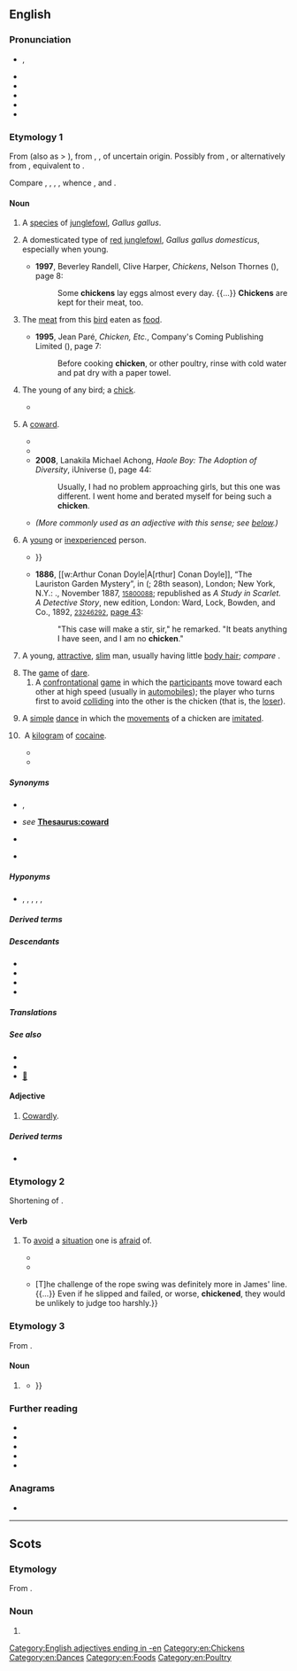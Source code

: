 {{also|Chicken}}
==English==
{{multiple images
|direction=vertical
|image1=Chicken portrait.jpg
|caption1=A chicken
|image2=Ain't nobody here but us chickens (8257964331).jpg
|caption2=A cockerel ''(centre)'' surrounded by hens}}
{{wikispecies|Gallus gallus}}
{{commons|Gallus gallus}}

===Pronunciation===
* {{a|RP|GA}} {{enPR|chĭk'ĭn}}, {{IPA|en|/ˈt͡ʃɪkɪn/}}
* {{audio|en|en-uk-chicken.ogg|Audio (RP)}}
* {{audio|en|en-uk-a chicken.ogg|Audio (RP)}}
* {{audio|en|en-us-chicken.ogg|Audio (GA)}}
* {{rhymes|en|ɪkɪn|ɪkən|s=2}}
* {{hyph|en|chick|en}}

===Etymology 1===
From {{inh|en|enm|chiken}} (also as {{m|enm|chike}} > {{cog|en|chick}}), from {{inh|en|ang|ċicen}}, {{m|ang|ċycen||chicken}}, of uncertain origin. Possibly from {{inh|en|gmw-pro|*kiukīn||chicken}}, or alternatively from {{inh|en|gmw-pro|*kukkīn}}, equivalent to {{af|en|cock|-en|id2=diminutive noun}}. 

Compare {{cog|frr|schückling||chicken}}, {{cog|stq|Sjuuken||chicken}}, {{cog|nl|kuiken||[[chick]], chicken}}, {{cog|nds-de|Küken||chick}}, whence {{cog|de|Küken||chick}}, {{q|elevated, obsolete}} {{cog|de|Küchlein||chick}} and {{cog|non|kjúklingr||chicken}}.

====Noun====
{{en-noun|~}}

#{{lb|en|countable}} {{lb|en|broad}} A [[species]] of [[junglefowl]], ''Gallus gallus''.
# {{lb|en|countable}} {{lb|en|narrow}} A domesticated type of [[red junglefowl]], ''Gallus gallus domesticus'', especially when young.
#* '''1997''', Beverley Randell, Clive Harper, ''Chickens'', Nelson Thornes ({{ISBN|9781869556945}}), page 8:
#*: Some '''chickens''' lay eggs almost every day. {{...}} '''Chickens''' are kept for their meat, too.
# {{lb|en|uncountable}} The [[meat]] from this [[bird]] eaten as [[food]].
#* '''1995''', Jean Paré, ''Chicken, Etc.'', Company's Coming Publishing Limited ({{ISBN|9781895455403}}), page 7:
#*: Before cooking '''chicken''', or other poultry, rinse with cold water and pat dry with a paper towel.
# {{lb|en|archaic}} The young of any bird; a [[chick]].
#* {{quote-book|1=en|year=1934|author=Henry G. Lamond|authorlink=Henry G. Lamond|title=An Aviary on the Plains|publisher=Angus and Robertson|location=Sydney|page=220|passage=There they are – four ugly little '''chickens''', a bit more than half-feathered, and all gaping mouths and bare bellies.}}
# {{lb|en|countable|slang}} A [[coward]].
#* {{RQ:Dickens Martin Chuzzlewit|passage='Why, what a '''chicken''' you are! You are not afraid of being robbed; are you?' said Jonas.|28}}
#* {{quote-book|1=en|year=1926|author=Sir Arthur Conan Doyle|authorlink=Arthur Conan Doyle|title=The Land of Mist|url=http://gutenberg.net.au/ebooks06/0601351h.html|passage=Then he had an inspiration. "There is Roxton," said he. "He's not a '''chicken''', but he is a useful man in a row. I think I could get him."}}
#* '''2008''', Lanakila Michael Achong, ''Haole Boy: The Adoption of Diversity'', iUniverse ({{ISBN|9781440108310}}), page 44:
#*: Usually, I had no problem approaching girls, but this one was different. I went home and berated myself for being such a '''chicken'''.
#* ''(More commonly used as an adjective with this sense; see [[#Adjective|below]].)''
# {{lb|en|countable|slang}} A [[young]] or [[inexperienced]] person.
#* {{quote-book|en|author=Jonathan Swift|chapter=Stella's Birth-day, 1720|title=The Works of D. Jonathan Swift. In Nine Volumes. The Seventh Edition, to which is Prefixed, the Doctor's Life, with Remarks on His Writings, from the Earl of Orrery and Others, not to be Found in any Former Edition of His Works|edition=7th|location=Dublin; Edinburgh|publisher=printed; and [...] reprinted, for G. Hamilton & J. Balfour, & L. Hunter at Edinburgh; and A. Stalker, at Glasgow; and sold by them and other booksellers|year=1752|volume=II (Containing His Poetical Writings)|page=99|pageurl=https://books.google.com/books?id=M7nRAAAAMAAJ&pg=PA99|oclc=642497542|passage=Purſue your trade of ſcandal-picking, <br> Your hints, that ''Stella'' is no '''''chicken''''': <br> Your innuendos, when you tell us, <br> That ''Stella'' loves to talk with fellows; {{...}}}}
#* '''1886''', [[w:Arthur Conan Doyle|A[rthur] Conan Doyle]], “The Lauriston Garden Mystery”, in ''{{w|A Study in Scarlet}}'' ({{w|Beeton's Christmas Annual}}; 28th season), London; New York, N.Y.: {{w|Ward Lock & Co}}., November 1887, <small>{{w|OCLC}} [http://www.worldcat.org/oclc/15800088 15800088]</small>; republished as ''A Study in Scarlet. A Detective Story'', new edition, London: Ward, Lock, Bowden, and Co., 1892, <small>{{w|OCLC}} [http://www.worldcat.org/oclc/23246292 23246292]</small>, [https://archive.org/stream/StudyInScarlet#page/n56/mode/1up/ page 43]:
#*: "This case will make a stir, sir," he remarked. "It beats anything I have seen, and I am no '''chicken'''."
# {{lb|en|countable|Polari}} A young, [[attractive]], [[slim]] man, usually having little [[body hair]]; ''compare'' {{l|en|chickenhawk}}.
# The [[game]] of [[dare#Noun|dare]].
## A [[confrontational]] [[game]] in which the [[participant]]s move toward each other at high speed (usually in [[automobile]]s); the player who turns first to avoid [[collide|colliding]] into the other is the chicken (that is, the [[loser]]).
##: {{ux|en|Don't play '''chicken''' with a freight train; you're guaranteed to lose.}}
# A [[simple]] [[dance]] in which the [[movements]] of a chicken are [[imitated]].
# {{lb|en|slang|US}} A [[kilogram]] of [[cocaine]].
#: {{syn|en|bird|brick}}
#* {{quote-song|en|date=2017-01-03|author={{w|Migos}}|note=Track 3|album={{w|Culture (album)|Culture}}|title=Call Casting|url=https://genius.com/Migos-call-casting-lyrics|passage=Up early in the morning trappin' (Trap-trap)<br/>You can get 'em how you askin' (Ask)<br/>How many '''chickens'''? You can get 'em whichever way<br/>Nigga, trap turned Zaxby's (Zax)}}
#* {{quote-song|en|date=2019-05-20|author=The Norf ft. Rucci, 2Eleven, Ackrite, Nfant, Lil Deuce|title=15 '''Chickens'''|url=https://www.youtube.com/watch?v=PpCZTam0RAs}}

=====Synonyms=====
* {{sense|bird}} {{l|en|biddy}}, {{l|en|chook}} {{qualifier|Australia, NZ}}
* {{sense|coward}} ''see'' '''[[Thesaurus:coward]]'''
* {{sense|young inexperienced person}} {{l|en|spring chicken}}
* {{sense|young, attractive, slim man}} {{l|en|twink}}

=====Hyponyms=====
* {{sense|bird}} {{l|en|cock}}, {{l|en|cockerel}}, {{l|en|rooster}} {{qualifier|male}}, {{l|en|hen}} {{qualifier|female}}, {{l|en|chick}} {{qualifier|young}}, {{l|en|broiler}} {{qualifier|suitable as food}}

=====Derived terms=====
{{rel4|en
|bon bon chicken
|beer-can chicken
|bin chicken
|Bombay chicken
|broiler chicken
|brown stew chicken
|butter chicken
|chicken 65
|chicken à la King
|chicken-and-egg problem
|chickenarian
|chicken bingo
|chicken bit
|chicken breast
|chicken burger
|chicken cannon
|chicken cholera
|chicken colonel
|chicken coop
|chicken cordon bleu
|chicken farmer
|chicken feed
|chicken feet
|chicken fight
|chicken filet
|chicken fillet
|chicken finger
|chickenfurter
|chicken gun
|chickenhawk
|chickenish
|chickenize
|chicken Kiev
|chicken lane
|chicken leg
|chickenless
|chickenlike
|chickenlips
|Chicken Little
|chicken liver
|chicken lollipop
|chickenman
|chicken Marengo
|chicken nugget
|chicken of the woods
|chicken paw
|chicken pest
|chickenpox
|chicken run
|chickenry
|chicken salad air
|chicken salt
|chicken scratch
|chickenshit
|chicken snake
|chicken soup
|chicken strips
|chicken tender
|chicken tractor
|chicken turtle
|chicken Wellington
|chicken wing
|chicken wire
|chickenwort
|chickeny
|chickenyard
|choke the chicken
|Chonqing chicken
|coronation chicken
|firecracker chicken
|General Tso's chicken
|Hamburg chicken
|headless chicken
|hens and chickens
|hot chicken
|hunter's chicken
|lemon chicken
|like a chicken with its head cut off
|like a chicken with the pip
|mountain chicken
|orange chicken
|pharaoh's chicken
|play chicken
|popcorn chicken
|run around like a chicken with its head cut off
|sage chicken
|spring chicken
|water chicken
|Wenchang chicken
|fried chicken
}}

=====Descendants=====
* {{desc|de|Chicken|bor=1}}
* {{desc|ga|sicín|bor=1}}
* {{desc|ja|チキン|tr=chikin|bor=1}}
* {{desc|ko|치킨|bor=1}}

=====Translations=====
{{trans-top|bird}}
{{multitrans|data=
* Abaza: {{t|abq|квтӏу}}
* Abkhaz: {{t|ab|акуты|alt=а-куты}}
* Acehnese: {{tt|ace|manok}}
* Adyghe: {{tt|ady|чэты}}, {{qualifier|Shapsug}} {{tt|ady|кьэт}}
* Afrikaans: {{tt+|af|hoender}}, {{tt+|af|haan|m}}, {{tt+|af|hen|f}}
* Ahom: {{tt|aho|𑜀𑜩}}
* Aklanon: {{t|akl|manok}}
* Alabama: {{tt|akz|akaaka}}
* Albanian: {{tt+|sq|pulë}}
* Ambonese Malay: {{tt|abs|ayam}}
* Amharic: {{tt|am|ዶሮ|sc=Ethi}}
* Arabic: {{tt+|ar|دَجَاجَة|f}}
*: Egyptian Arabic: {{tt|arz|فرخة|f|tr=farḵa|sc=Arab}}
*: Hijazi Arabic: {{tt|acw|دجاجة|f|tr=dujāja|sc=Arab}}
* Armenian: {{qualifier|female}} {{tt+|hy|հավ}}, {{qualifier|male}} {{tt+|hy|աքլոր}}, {{qualifier|young}} {{tt+|hy|ճուտ}}
* Assamese: {{tt|as|কুকুৰা}}
* Assyrian Neo-Aramaic: {{tt|aii|ܟܬܲܝܬܵܐ|tr=ktayta}}
* Asturian: {{tt+|ast|pollu|m}}
* Atayal: {{tt|tay|ngta}}
* Avar: {{tt|av|гӏанкӏу}}
* Aymara: {{tt|ay|chiwchi}}
* Azerbaijani: {{tt+|az|toyuq}}
* Bahnar: {{tt|bdq|iĕr}}
* Balinese: {{tt|ban|ayam}}
* Bashkir: {{tt|ba|тауыҡ}}
* Basque: {{tt+|eu|oilasko}}, {{tt|eu|oilo}}
* Bats: {{t|bbl|ქოთამ}}
* Belarusian: {{tt|be|птушаня́|n}}, {{tt|be|птушанё|n}}, {{tt+|be|ку́рыца|f}}, {{tt|be|кураня́|n}}, {{tt|be|куранё|n}}
* Bengali: {{tt|bn|মুরগি}}, {{tt|bn|মুরগী}}, {{tt|bn|মুর্গি}}, {{tt|bn|মুর্গী}}
* Bezhta: {{t|kap|гуьдаь}}
* Bikol Central: {{tt+|bcl|manok}}
* Borôro: {{tt|bor|kagariga}}
* Bouyei: {{tt|pcc|duezgais}}, {{tt|pcc|gais}}
* Breton: {{tt+|br|yar|f}}, {{tt|br|penn yar|m}}
* Brunei Malay: {{tt|kxd|ayam}}
* Bulgarian: {{tt+|bg|кокошка|f}}, {{tt+|bg|петел|m}} {{qualifier|male}}, {{tt+|bg|пиле|n}} {{qualifier|young}}, {{tt+|bg|ярка|f}} {{qualifier|young, dialectal}}
* Burmese: {{tt+|my|ကြက်|sc=Mymr}}
* Buryat: {{tt|bua|тахяа}}
* Catalan: {{tt+|ca|pollastre|m}}, {{tt+|ca|gallina|f}}, {{tt+|ca|gall|m}}, {{tt+|ca|butza|f}} (encara no té plomes)
* Catawba: {{tt|chc|watka}}
* Cebuano: {{tt|ceb|manok}}
* Central Dusun: {{tt|dtp|manuk}}
* Central Melanau: {{tt|mel|siyau}}
* Chamicuro: {{tt|ccc|polyo}}
* Chechen: {{tt|ce|котам}}
* Cherokee: {{tt|chr|ᏣᏔᎦ}}
* Cheyenne: {{tt|chy|kokėhéaxa}}
* Chichewa: {{tt|ny|nkhuku}}
* Chickasaw: {{tt|cic|akanka'}}
* Chinese:
*: Cantonese: {{tt+|yue|雞}}, {{tt|yue|鷄}}, {{tt+|yue|鸡|tr=gai1}}
*: Dungan: {{tt|dng|җи}}
*: Gan: {{tt|gan|雞}}, {{tt|gan|鷄}}, {{tt|gan|鸡|tr=ji1}}
*: Hakka: {{tt|hak|雞}}, {{tt|hak|鷄}}, {{tt|hak|鸡|tr=gê1}}
*: Jin: {{tt|cjy|雞}}, {{tt|cjy|鷄}}, {{tt|cjy|鸡|tr=ji1}}, {{tt|cjy|雞兒}}, {{tt|cjy|鷄兒}}, {{tt|cjy|鸡儿|tr=ji1 er1}}
*: Mandarin: {{tt+|cmn|雞}}, {{tt+|cmn|鷄}}, {{tt+|cmn|鸡|tr=jī}}
*: Min Bei: {{tt|mnp|雞}}, {{tt|mnp|鷄}}, {{tt|mnp|鸡|tr=gái}}
*: Min Dong: {{tt|cdo|雞}}, {{tt|cdo|鷄}}, {{tt|cdo|鸡|tr=giĕ}}, {{tt|cdo|雞囝}}, {{tt|cdo|鷄囝}}, {{tt|cdo|鸡囝|tr=giĕ-giāng}}
*: Min Nan: {{tt+|nan|雞}}, {{tt|nan|鷄}}, {{tt|nan|鸡|tr=koe, ke, kere}}, {{tt+|nan|雞仔}}, {{tt|nan|鷄仔}}, {{tt|nan|鸡仔|tr=koe-á, ke-á}}
*: Wu: {{tt|wuu|雞}}, {{tt|wuu|鷄}}, {{tt|wuu|鸡|tr=ji}}
*: Xiang: {{tt|hsn|雞}}, {{tt|hsn|鷄}}, {{tt|hsn|鸡|tr=ji1}}
* Chukchi: {{tt|ckt|ярагатԓе|tr=jaragatḷe}}
* Classical Syriac: {{tt|syc|ܬܪܢܓܘܠܬܐ|f|tr=tarnāḡultā|sc=Syrc}}
* Coptic: {{tt|cop|ⲉⲣϫ}}
* Cornish: {{tt|kw|yar|f}}
* Czech: {{tt+|cs|slepice|f}}, {{tt+|cs|kur|m}}, {{tt+|cs|kuře|n}} {{qualifier|young}}
* Danish: {{tt+|da|kylling|c}}, {{tt+|da|høne|c}}
* Daur: {{tt|dta|kakraa}}
* Dhivehi: {{t|dv|ކުކުޅު}}
* Dutch: {{tt+|nl|kip|f}}, {{tt+|nl|hen|f}}, {{tt+|nl|hoen|n}}
* Dzongkha: {{tt|dz|བྱམོ}}
* Elfdalian: {{tt|ovd|yöna|f}}
* Erzya: {{tt|myv|сараз}}
* Esperanto: {{tt+|eo|koko}}
* Estonian: {{tt+|et|kana}}
* Ewe: {{tt|ee|koklo|n}}, {{tt|ee|koklovi|n}} {{qualifier|young}}
* Faroese: {{tt|fo|høsn}}, {{tt|fo|høna|f}}
* Fijian: {{tt|fj|toa}}
* Finnish: {{tt+|fi|kana}} {{qualifier|the species and/or female}}
* French: {{tt+|fr|poulet|m}}
* Friulian: {{tt|fur|poleç|m}}, {{tt|fur|gjaline|f}}
* Galician: {{tt+|gl|galo|f}}, {{tt+|gl|galiña|f}}
* Gamilaraay: {{tt|kld|baawul}}
* Georgian: {{tt|ka|ქათამი|sc=Geor}}
* German: {{tt+|de|Huhn|n}}, {{tt+|de|Hähnchen|n}}, {{tt+|de|Hühnchen|n}}, {{tt+|de|Küchlein|n}}
*: Alemannic German: {{tt|gsw|Hue|f}}
* Greek: {{tt+|el|κοτόπουλο|n}}, {{tt+|el|κότα|f}}
*: Ancient: {{tt|grc|ἀλεκτοριδεύς|m}}
* Greenlandic: {{tt+|kl|marloraaq}}
* Guaraní: {{tt|gn|ryguasu}}, {{tt|gn|kupyju}}
* Gujarati: {{tt|gu|કૂકડો|m}}, {{tt|gu|મરઘો|f}}
* Gurani: {{tt|hac|کەرگ|sc=fa-Arab}}
* Haitian Creole: {{tt|ht|poul}}
* Hausa: {{tt+|ha|kaza}}
* Hebrew: {{tt+|he|תַּרְנְגוֹל|m|tr=tarn'gól}}, {{tt+|he|תרנגולת|f|tr=tarnególet|alt=תרנגולת \ תַּרְנְגֹלֶת}}
* Higaonon: {{t|mba|manuk}}
* Hindi: {{tt+|hi|मुर्ग़ा|m}}, {{tt+|hi|मुरगा|m}}, {{tt+|hi|मुर्ग|m}}, {{tt+|hi|कुक्कुट|m}}
* Hungarian: {{tt+|hu|csirke}}
* Hunzib: {{t|huz|гудо}}
* Icelandic: {{tt|is|hænsn}}, {{tt+|is|kjúklingur|m}}, {{tt+|is|hæna|f}}
* Ido: {{tt+|io|hano}}
* Ilocano: {{tt|ilo|manok}}
* Inari Sami: {{tt|smn|kääni}}
* Indonesian: {{tt+|id|ayam}}, {{tt+|id|manuk}}
* Ingush: {{t|inh|котам}}
* Inuktitut: {{tt|iu|ᐊ'ᐊ'ᐋᒃ|sc=Cans}}
* Irish: {{tt|ga|eireog|f}}, {{tt|ga|sicín}}
* Isan: {{tt|tts|กุฏโฏ|tr=kut̩t̩o}}, {{tt|tts|ไก่|tr=kị̀}}
* Istro-Romanian: {{tt|ruo|puľ|m}}
* Italian: {{tt+|it|pollo|m}}, {{tt+|it|gallo|m}}, {{tt+|it|gallina|f}}
* Japanese: {{tt+|ja|鶏|tr=ニワトリ, にわとり, niwatori}}, {{tt|ja|臼辺鳥|tr=うすべどり, usubedori}}
* Javanese: {{tt+|jv|pitik}}
* Kabardian: {{tt|kbd|джэд}}
* Kannada: {{t+|kn|ಕೋಳಿ}}
* Kapampangan: {{tt|pam|manuk}}
* Karakalpak: {{tt|kaa|tawıqlar}}
* Kashubian: {{tt|csb|kùra|f}}
* Kazakh: {{tt+|kk|тауық}}
* Khasi: {{tt|kha|syiar}}, {{tt|kha|s'iar}}
* Khmer: {{tt+|km|មាន់}}
* Khumi Chin: {{t|cnk|ae}}
* Khün: {{t|kkh|ᨠᩱ᩵}}
* Kikuyu: {{t-simple|ki|ngũkũ}}
* Kimaragang: {{tt|kqr|manuk}}, {{tt|kqr|piyak}}, {{tt|kqr|punan}}
* Kiput: {{tt|kyi|aan}}
* Komi-Permyak: {{tt|koi|курӧг}}
* Korean: {{tt+|ko|닭}}
* Kumyk: {{tt|kum|тавукъ}}
* Kurdish:
*: Central Kurdish: {{tt+|ckb|مریشک}}, {{tt|ckb|مامر}}
*: Northern Kurdish: {{tt+|kmr|mirîşk}}
*: Southern Kurdish: {{tt|sdh|مامر}}
{{trans-mid}}
* Kyrgyz: {{tt+|ky|тоок}}
* Ladin: {{tt|lld|gialina}}
* Lak: {{tt|lbe|аьнакӏи}}
* Lao: {{tt+|lo|ໄກ່}}
* Latgalian: {{tt|ltg|vysta}}
* Latin: {{tt+|la|pullus|m}}, {{tt+|la|gallus|m}}, {{tt+|la|gallina|f}}
* Latvian: {{tt+|lv|cālis}}, {{tt+|lv|vista}}
* Laz: {{t|lzz|ქოთუმე}}
* Ledo Kaili: {{t-check|lew|manu}}
* Lezgi: {{tt|lez|верч|sc=Cyrl}}
* Lithuanian: {{tt+|lt|višta|f}}
* Lombard: {{t|lmo|pui}}, {{t|lmo|polaster}}
* Low German: {{tt+|nds|Hohn|n}}
* Luganda: {{tt|lg|nsósó|c9|c10}}
* Luxembourgish: {{tt|lb|Hong|n}}
* Lü: {{tt|khb|ᦺᦂᧈ|sc=Talu}}
* Macedonian: {{tt|mk|кокошка|f}}
* Malagasy: {{tt+|mg|akoho}}
* Malay: {{tt+|ms|ayam}}, {{tt+|ms|manuk}}
* Malayalam: {{t+|ml|കോഴി}}
* Maltese: {{tt|mt|fellus|m}}, {{tt|mt|tiġieġa|f}}
* Manchu: {{tt|mnc|ᠴᠣᡴᠣ}}
* Mandar: {{tt|mdr|manuq|sc=Bugi}}
* Maori: {{tt|mi|heihei}}
* Maranao: {{t|mrw|manok}}
* Marathi: {{tt|mr|कोंबडा|sc=Deva}}
* Mari:
*: Western Mari: {{tt|mrj|цӹвӹ}}
* Mazanderani: {{tt|mzn|کرک|tr=kerk}}
* Mi'kmaq: {{tt|mic|go'qoli'gwej|an}}
* Middle English: {{tt|enm|chike}}, {{tt|enm|chekyn}}
* Mingrelian: {{t|xmf|ქოთომი}}
* Mizo: {{t|lus|ár}}
* Mon: {{tt+|mnw|စာၚ်}}
* Mongolian: {{tt+|mn|тахиа}}, {{tt|mn|ᠲᠠᠬᠢᠶ᠎ᠠ}}
* Muong: {{tt|mtq|ca}}
* Nahuatl: {{tt+|nah|cuanacatl}}
* Navajo: {{tt|nv|naaʼahóóhai}}
* Neapolitan: {{tt|nap|pùllo}}
* Ngazidja Comorian: {{tt|zdj|nkuhu|c9|c10}}
* Nivkh: {{tt|niv|пʼеӄ нонӄ}} {{qualifier|chick}}, {{tt|niv|арфэӄ|sc=Cyrl}} {{qualifier|rooster|cock}}, {{tt|niv|пʼеӄ}} {{qualifier|hen}}
* Norman: {{tt|nrf|poulet|m}}
* Northern Sami: {{tt|se|vuonccis}}
* Northern Sotho: {{tt|nso|kgogo}}
* Northern Thai: {{tt|nod|ᨠᩱ᩵}}
* Norwegian:
*: Bokmål: {{tt+|nb|høne|m|f}}, {{tt+|nb|kylling|m}}
*: Nynorsk: {{tt|nn|høne|f}}, {{tt|nn|kylling|m}}, {{tt|nn|kjukling|m}}
* Occitan: {{tt+|oc|galina|f}}
* Ojibwe: {{tt|oj|baaka'aakwenh}}
* Old English: {{tt|ang|ċȳcen|n}}, {{tt|ang|cicen|n}}
* Old Norse: {{tt|non|kyklingr|m}}
* Pashto: {{tt|ps|چرګ|tr=čarg}}
* Pela: {{t|bxd|ɣaʔ³¹}}
* Pennsylvania German: {{tt|pdc|Hinkel}}
* Persian: {{tt|fa|مرغ خانگی|tr=morğ-e xânegi}}, {{tt+|fa|ماک|tr=mâk}}, {{qualifier|mostly female}} {{tt+|fa|مرغ|tr=morğ}}, {{qualifier|mostly young chicken}} {{tt+|fa|جوجه|tr=juje}}
* Picard: {{tt|pcd|poulhe|f}}, {{tt|pcd|co|m}}
* Polish: {{tt+|pl|kurczak|m}}, {{tt+|pl|kura|f}}
* Portuguese: {{tt+|pt|frango|m}}, {{tt+|pt|galinha|f}}
* Quechua: {{tt+|qu|wallpa}}
* Romani: {{tt|rom|kainiori}}, {{tt|rom|kaini|f}}
* Romanian: {{tt+|ro|pui}}, {{tt+|ro|găină|f}}
* Romansch: {{tt|rm|pulschain}}, {{tt|rm|giaglina}}
* Russian: {{tt+|ru|цыплёнок|m}}, {{tt+|ru|ку́рица|f}}, {{tt+|ru|пету́х|m}}
* Rusyn: {{tt|rue|курка|f|sc=Cyrl}}
* Rutul: {{t|rut|кӏатӏ}}
* Rwanda-Rundi: {{tt|rw|inkoko|c9|c10}}
* S'gaw Karen: {{tt|ksw|ဆီ}}
* Samoan: {{tt+|sm|moa}}
* Samogitian: {{tt|sgs|vėšta|f}}
* Sanskrit: {{tt+|sa|कुक्कुट|m}}
* Sardinian: {{tt|sc|caboniscu}}, {{tt|sc|caboni}}, {{tt|sc|puddone}}, {{tt|sc|puddu}}, {{tt|sc|pudhu|m}}
* Scots: {{tt|sco|chicken}}
* Scottish Gaelic: {{tt|gd|eireag|f}}, {{tt|gd|cearc|f}}
* Sebop: {{tt|sib|diek}}
* Serbo-Croatian:
*: Cyrillic: {{tt|sh|кокош|f}}, {{tt|sh|кокошка|f}}, {{tt|sh|петао|m}}, {{tt|sh|пијетао|m}}, {{tt|sh|певац|m}}, {{tt|sh|пијевац|m}}, {{tt|sh|пиле|n}}
*: Roman: {{tt+|sh|kokoš|f}}, {{tt+|sh|kokoška|f}}, {{tt+|sh|petao|m}}, {{tt+|sh|pijetao|m}}, {{tt+|sh|pevac|m}}, {{tt+|sh|pijevac|m}}, {{tt+|sh|pile|n}}
* Shan: {{tt|shn|ၵႆႇဢွၼ်ႇ}}, {{tt+|shn|ၵႆႇ}}
* Shona: {{tt|sn|huku}}
* Sicilian: {{tt+|scn|puddu|m}}
* Skolt Sami: {{tt|sms|kääˊnn}}
* Slovak: {{tt+|sk|sliepka|f}}, {{tt+|sk|kurča}}, {{tt|sk|kura|n}} (young)
* Slovene: {{tt+|sl|piščanec|m}}, {{tt+|sl|petelin|m}} {{qualifier|male}}, {{tt+|sl|kokoš|f}} {{qualifier|female}}
* Somali: {{tt|so|digaag|m}}
* Sorbian:
*: Lower Sorbian: {{tt|dsb|kokoš|f}}, {{tt|dsb|kurje|n}}, {{tt|dsb|kurjetko|n}}, {{tt|dsb|kura|f}}
*: Upper Sorbian: {{tt+|hsb|ćipka|f}}, {{tt|hsb|kokoš|f}}, {{tt|hsb|kurjo|n}}, {{tt|hsb|kurjatko|n}}
* Sotho: {{tt+|st|kgoho}}
* Spanish: {{tt+|es|pollo|m}}, {{tt+|es|gallina|f}}
* Svan: {{t|sva|ქათალ}}
* Swahili: {{tt+|sw|kuku}}
* Swedish: {{tt+|sv|höna}}, {{tt+|sv|kyckling}}
* Sylheti: {{tt|syl|ꠝꠥꠞꠥꠉ}}, {{tt|syl|ꠝꠥꠞ꠆ꠉꠣ|m}}, {{tt|syl|ꠝꠥꠞ꠆ꠉꠤ|f}}
* Tagalog: {{tt+|tl|manok}}
* Tai Dam: {{tt|blt|cáy|sc=Tavt}}, {{tt|blt|ꪼꪀ꪿}}
* Tamil: {{tt+|ta|கோழி|sc=Taml}}
* Taos: {{tt|twf|lìlúna}}
* Tausug: {{t|tsg|manuk}}
* Tedim Chin: {{t|ctd|aak}}
* Telugu: {{tt+|te|కోడి|sc=Telu}}
* Thai: {{tt+|th|ไก่}}
* Tibetan: {{tt|bo|བྱ་དེ|sc=Tibt}}
* Tocharian B: {{tt|txb|kranko}}
* Tsakhur: {{t|tkr|кӏатӏе}}
* Tumbuka: {{tt|tum|nkhuku}}
* Turkish: {{tt+|tr|piliç}}, {{tt+|tr|tavuk}}
* Uab Meto: {{tt|aoz|manu}}
* Ukrainian: {{tt|uk|курча́|n}}, {{tt|uk|ку́рка|f}}
* Urdu: {{tt|ur|مرغا|tr=murġā}}
* Uzbek: {{tt+|uz|tovuq}}
* Venetian: {{t|vec|polàstro}}
* Vietnamese: {{tt+|vi|gà}}
* Volapük: {{tt+|vo|gok}}
* Walloon: {{tt+|wa|poye|f}}
* Welsh: {{tt+|cy|cyw|m}}, {{tt+|cy|iâr|f}}, {{tt+|cy|cywion|m-p}}
* West Coast Bajau: {{tt|bdr|manuk}}
* West Frisian: {{tt|fy|hin}}
* Western Cham: {{tt|cja|منوء}}
* White Hmong: {{tt|mww|qaib}}
* Wolof: {{tt+|wo|ganaar|alt=ganaar gi}}
* Yami: {{tt|tao|manok}}
* Yapese: {{tt|yap|nimen}}
* Yiddish: {{tt|yi|הון|f|sc=Hebr}}
* Zazaki: {{tt+|zza|kerge}}
* Zhuang: {{tt|za|gaeq}}
* Zou: {{t|zom|ah}}
{{trans-bottom}}

{{trans-top|meat}}
* Afrikaans: {{tt+|af|hoendervleis}}
* Albanian: {{tt+|sq|pulë|f}}
* Arabic: {{tt|ar|دَجَاج|m}}, {{tt|ar|لَحْم دَجَاج|m}}
* Armenian: {{tt+|hy|հավի միս}}
* Assyrian Neo-Aramaic: {{tt|aii|ܟܬܲܝܬܵܐ|tr=ktayta}}
* Asturian: {{tt+|ast|pollu|m}}
* Azerbaijani: {{tt|az|[[toyuq]] [[ət|əti]]}}
* Bikol Central: {{tt+|bcl|manok}}
* Bulgarian: {{tt+|bg|пиле|n}}, {{tt+|bg|пилешко|n}}
* Burmese: {{tt+|my|ကြက်သား|sc=Mymr}}
* Catalan: {{tt+|ca|pollastre|m}}
* Chinese:
*: Cantonese: {{tt|yue|雞肉|sc=Hani}}, {{tt|yue|鸡肉|tr=gai1 juk6|sc=Hani}}
*: Mandarin: {{tt+|cmn|雞肉|sc=Hani}}, {{tt+|cmn|鷄肉|sc=Hani}}, {{tt+|cmn|鸡肉|tr=jīròu|sc=Hani}}
*: Min Nan: {{tt+|nan|雞肉|tr=ke-bah, koe-bah|sc=Hans}}
* Cornish: {{tt|kw|kig yar|m}}
* Czech: {{tt+|cs|kuře|f}}
* Danish: {{tt+|da|kylling|c}}
* Dutch: {{tt+|nl|kip|f}}, {{tt+|nl|kippenvlees|n}}
* Esperanto: {{tt|eo|kokaĵo}}
* Estonian: {{tt|et|kanaliha}}
* Ewe: {{tt|ee|koklolã}}
* Finnish: {{tt+|fi|kana}}, {{tt+|fi|kananpoika}}, {{tt+|fi|broileri}}
* French: {{tt+|fr|poulet|m}}
* Georgian: {{tt|ka|ქათამი}}
* German: {{tt+|de|Huhn|n}}, {{tt+|de|Hühnchen|n}}, {{tt+|de|Hühnerfleisch|n}}, {{tt+|de|Hähnchen|n}}
* Greek: {{tt+|el|κοτόπουλο|n}}
* Greenlandic: {{tt+|kl|kukkukuuaraq}}
* Hebrew: {{tt+|he|עוף|m|tr='of|sc=Hebr}}
* Hungarian: {{tt+|hu|csirkehús}}
* Ido: {{tt|io|hanokarno}}
* Indonesian: {{tt+|id|ayam}}
* Irish: {{tt|ga|circeoil|f}}
* Italian: {{tt+|it|pollo|m}}
{{trans-mid}}
* Japanese: {{tt+|ja|鶏肉|tr=けいにく, keiniku, とりにく, toriniku|sc=Jpan}}, {{tt|ja|黄鶏|tr=かしわ, kashiwa|sc=Jpan}}, {{tt+|ja|チキン|tr=chikin|sc=Jpan}}
* Kabyle: {{t|kab|ayaziḍ|m}}
* Kannada: {{t|kn|ಕೋಳಿಮಾಂಸ}}
* Khakas: {{tt|kjh|таңах иді}}
* Khmer: {{tt|km|សាច់មាន់|tr=sac moan|sc=Khmr}}
* Korean: {{tt+|ko|닭고기|tr=dakgogi}}, {{tt+|ko|치킨}}
* Kumyk: {{tt|kum|тавукъ}}
* Latvian: {{tt|lv|cāļa gaļa|f}}
* Lithuanian: {{tt|lt|vištiena}}
* Luxembourgish: {{t-needed|lb}}
* Macedonian: {{tt|mk|пилешко|n}}
* Malay: {{tt+|ms|ayam}}
* Mongolian: {{tt|mn|[[тахиа|тахианы]] [[мах]]}}
* Norman: {{tt|nrf|poulet|m}}
* Norwegian: {{tt+|no|kylling|m}}
* Persian: {{tt+|fa|مرغ|tr=morğ}}, {{tt+|fa|جوجه|tr=juje}}(colloquial)
* Polish: {{tt+|pl|kurczak|m}}
* Portuguese: {{tt+|pt|frango}}
* Romansch: {{tt|rm|poulet|m}}, {{tt|rm|pulaster}}
* Russian: {{tt+|ru|куря́тина|f}}
* Serbo-Croatian:
*: Cyrillic: {{tt|sh|пилетина|f}}
*: Roman: {{tt+|sh|piletina|f}}
* Sotho: {{tt+|st|nama ya kgoho}}
* Spanish: {{tt+|es|pollo|m}}, {{tt+|es|gallina|f}}
* Swahili: {{tt|sw|[[nyama]] ya [[kuku]]}}
* Swedish: {{tt+|sv|kyckling|c}}
* Tagalog: {{tt+|tl|manok}}
* Telugu: {{tt+|te|కోడిమాంసం}}
* Tibetan: {{tt|bo|བྱ་ཤ}}
* Turkish: {{t+|tr|piliç}}, {{t+|tr|tavuk}}
* Ukrainian: {{tt|uk|ку́рятина|f}}
* Welsh: {{tt+|cy|cyw iâr|m}}, {{tt|cy|ffowlyn|m}}
* White Hmong: {{tt|mww|qaib}}
{{trans-bottom}}

{{trans-top|coward}}
* Armenian: {{tt+|hy|վախկոտ}}, {{tt+|hy|ղզիկ}}
* Breton: {{tt|br|kozh yar|f}}
* Bulgarian: {{tt+|bg|страхливец|m}}, {{tt+|bg|пъзльо|m}} {{qualifier|offensive}}
* Catalan: {{tt+|ca|gallina|m|f}}
* Czech: {{tt+|cs|zbabělec|m}}, {{tt+|cs|posera|m}}
* Danish: {{tt|da|bangebuks|c}}, {{tt+|da|kylling|c}}
* Dutch: {{tt+|nl|lafaard|m}}, {{tt+|nl|wezel|m}}, {{tt+|nl|lafbek}}, {{tt+|nl|angsthaas|m}}
* Estonian: {{tt+|et|arg}}, {{tt+|et|argpüks}}
* Finnish: {{tt+|fi|pelkuri}}, {{tt+|fi|arkajalka}}, {{tt+|fi|jänishousu}}
* French: {{tt+|fr|poule mouillée|f}}, {{tt+|fr|poltron|m}}
* German: {{tt+|de|Feigling|m}}
* Greek: {{tt+|el|κότα|f}}
* Hebrew: {{tt+|he|שָׁפָן|m|tr=shafán}}
* Hungarian: {{tt+|hu|nyuszi}}
* Indonesian: {{tt+|id|pengecut}}, {{tt+|id|penakut}}
* Italian: {{tt+|it|coniglio|m}}, {{tt|it|mammoletta}}, {{tt+|it|pollo}}, {{tt+|it|merlo}}, {{tt+|it|femminuccia}}, {{tt+|it|smidollato}}, {{tt|it|pappa molle}}, {{tt|it|pappamolle}}, {{tt+|it|rammollito}}, {{tt+|it|fifone}}, {{tt+|it|codardo}}, {{tt+|it|cortigiano}}, {{tt+|it|mollusco}}, {{tt+|it|vigliacco}}, {{tt+|it|pusillanime}}, {{tt+|it|eunuco}}, {{tt+|it|debole|m}}, {{tt+|it|pisciasotto}}, {{tt+|it|cacasotto}}, {{tt+|it|pauroso}}, {{tt+|it|vile}}
{{trans-mid}}
* Lithuanian: {{tt|lt|bailus}}
* Macedonian: {{tt|mk|кукавица|f}}
* Malay: {{tt|ms|pengecut}}
* Malayalam: {{t+|ml|കോഴിയിറച്ചി}}
* Norwegian: {{tt+|no|feiging|m}}
* Polish: {{tt+|pl|tchórz|m}}
* Portuguese: {{tt+|pt|covarde|m}}, {{tt+|pt|cobarde|m}}, {{tt+|pt|bundão|m}}, {{tt+|pt|cagão|m}}
* Russian: {{tt+|ru|трус|m}}, {{tt+|ru|труси́ха|f}} {{qualifier|female}}, {{tt+|ru|трусишка|m|f}} {{qualifier|mild}}, {{tt+|ru|ссыку́н|m}} {{qualifier|vulgar}}, {{tt+|ru|бздун|m}} {{qualifier|vulgar}}
* Serbo-Croatian:
*: Cyrillic: {{tt|sh|кукавица|f}}
*: Roman: {{tt+|sh|kukavica|f}}
* Spanish: {{tt+|es|gallina|f}}
* Swedish: {{tt+|sv|fegis|c}}, {{tt+|sv|mes|c}}
* Volapük: {{qualifier|♂♀}} {{tt+|vo|dredöfan}}, {{qualifier|♂}} {{tt|vo|hidredöfan}}, {{qualifier|♀}} {{tt|vo|jidredöfan}}, {{qualifier|slang ♂♀}} {{tt|vo|dredajiedan}}, {{qualifier|slang ♂}} {{tt|vo|dredahijiedan}}, {{qualifier|slang ♀}} {{tt|vo|dredajijiedan}}
* Zazaki: {{tt+|zza|varing|f}}
}}<!-- close {{multitrans}} -->
{{trans-bottom}}

{{trans-see|young, attractive, slim man|twink}}

=====See also=====
* {{l|en|egg}}
* {{l|en|poultry}}
* [[🐔]]

====Adjective====
{{en-adj}}

# {{lb|en|informal}} [[cowardly|Cowardly]].
#: {{syn|en|Thesaurus:cowardly|Thesaurus:afraid}}
#: {{ux|en|Why do you refuse to fight? Huh, I guess you're just too '''chicken'''.}}

=====Derived terms=====
* {{l|en|chicken out}}

===Etymology 2===
Shortening of {{m|en|chicken out}}.

====Verb====
{{en-verb}}

# {{lb|en|intransitive}} To [[avoid]] a [[situation]] one is [[afraid]] of.
#* {{quote-book|en|author=Max Shulman|authorlink=Max Shulman|title=Anyone Got a Match?|location=New York, N.Y.|publisher=[[w:Harper (publisher)|Harper & Row]]|year=1964|page=31|pageurl=https://books.google.com/books?id=uhL4AHsb8VEC&q=%22chickened%22+-%22chickened+out%22&dq=%22chickened%22+-%22chickened+out%22&hl=en&sa=X&ved=0CD4Q6AEwBzgKahUKEwj_-5fn3pjJAhWIaT4KHfo_CSs|oclc=176716|passage=For the umpteenth time, I '''chickened'''.}}
#* {{quote-book|en|author=Aidan Chambers|authorlink=Aidan Chambers|title=The Chicken Run: A Play for Young People|location=Oxford|publisher=[[w:Heinemann (publisher)|Heinemann Educational Publishers]]|year=1968|section=Act II, scene v|page=81|pageurl=https://books.google.com/books?id=EDpYANpo4CAC&pg=PA82|isbn=978-0-435-23167-5|passage=ABE: What ''are'' you chucking it for, then? You're running, aren't you? Running, cos you '''chickened'''. <br> SLIM: All right, so I '''chickened'''.}}
#* {{quote-book|en|author=Anne M. Brown|chapter=James Day|chapterurl=https://books.google.com/books?id=0f4QBAAAQBAJ&pg=PT25|title=Belonging: The Story of How James Became a Brown|location=Acacia Ridge, Qld.|publisher=Australian eBook Publisher|year=2014|isbn=978-1-925177-25-1|passage=To reach the lower branches of the blackwood one had to swing Tarzan-like across a narrow gully choked with gorse and blackberries. {{...}} [T]he challenge of the rope swing was definitely more in James' line. {{...}} Even if he slipped and failed, or worse, '''chickened''', they would be unlikely to judge too harshly.}}

===Etymology 3===
From {{af|en|chick|-en|pos2=plural ending}}.

====Noun====
{{head|en|noun form}}

# {{lb|en|UK|_|dialectal|_|or|_|obsolete}} {{plural of|en|chick}}
#* {{quote-text|en|year=1669|title=Philosophical Transactions of the Royal Society of London|passage=The 21 or 22 day the '''Chicken''' are hatch'd; {{...}}}}

===Further reading===
* {{pedia}}
* {{pedia|chicken (food)}}
* {{pedia|chicken (game)}}
* {{pedia|chicken (gay slang)}}
* {{pedia|chicken (disambiguation)}}

===Anagrams===
* {{anagrams|en|a=ccehikn|check in|check-in|checkin'|in check}}

[[Category:English adjectives ending in -en]]
[[Category:en:Chickens]]
[[Category:en:Dances]]
[[Category:en:Foods]]
[[Category:en:Poultry]]

----

==Scots==

===Etymology===
From {{der|sco|en|chicken}}.

===Noun===
{{sco-noun}}

# {{l|en|chicken}}